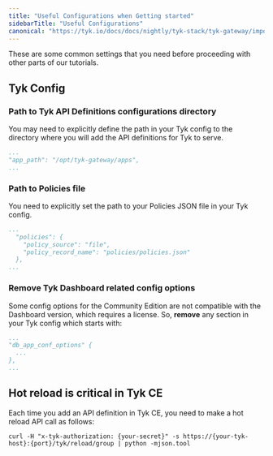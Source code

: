 ```yaml
---
title: "Useful Configurations when Getting started"
sidebarTitle: "Useful Configurations"
canonical: "https://tyk.io/docs/docs/nightly/tyk-stack/tyk-gateway/important-prerequisites"
---
```


These are some common settings that you need before proceeding with other parts of our tutorials.

## Tyk Config

### Path to Tyk API Definitions configurations directory

You may need to explicitly define the path in your Tyk config to the directory where you will add
the API definitions for Tyk to serve.

```yaml
...
"app_path": "/opt/tyk-gateway/apps",
...
```

### Path to Policies file

You need to explicitly set the path to your Policies JSON file in your Tyk config.

```yaml
...
  "policies": {
    "policy_source": "file",
    "policy_record_name": "policies/policies.json"
  },
...
```

### Remove Tyk Dashboard related config options

Some config options for the Community Edition are not compatible with the Dashboard
version, which requires a license. So, **remove** any section in your Tyk config which
starts with:

```yaml
...
"db_app_conf_options" {
  ...
},
...
```

## Hot reload is critical in Tyk CE

Each time you add an API definition in Tyk CE, you need to make a hot reload API call as follows:

```curl
curl -H "x-tyk-authorization: {your-secret}" -s https://{your-tyk-host}:{port}/tyk/reload/group | python -mjson.tool
```
